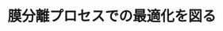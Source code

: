 ﻿---
title: "膜分離プロセスでの最適化を図る"
category: "物質理工学院"
vol: 36
interviewee: "吉川 史朗 "
url: ""
tags: ["膜"]
pdf: "36-5.pdf"
career: ""
pdfurl: "36-5/36-5.pdf"
preface: "中空糸膜を使った分離プロセスについて研究している。中空糸膜の用途、逆洗と呼ばれる操作の効率化について。"
---
